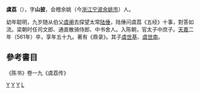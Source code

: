 '''虞荔'''（{{bd|503年||561年||Y元}}），字'''山披'''，会稽余姚（今[[浙江|浙江]][[宁波|宁波]][[余姚市|余姚市]]）人。

幼年聪明，九岁随从伯父[[虞阐|虞阐]]去探望太常[[陆倕|陆倕]]，陆倕问虞荔《五经》十事，對答如流。梁朝时任司文郎、通直散骑侍郎、中书舍人。入陈朝，官太子中庶子。[[天嘉|天嘉]]二年（561年）卒，享年五十九。著有《鼎录》。其子[[虞世基|虞世基]]、[[虞世南|虞世南]]。

==參考書目==
《陈书》卷一九《虞荔传》

[[category:南北朝政治人物|Y]]
[[category:余姚人|Y]]
[[category:会稽虞氏|Y]]
[[category:虞姓|L]]